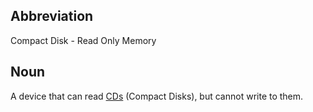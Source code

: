 ==Abbreviation==

Compact Disk - Read Only Memory

==Noun==

A device that can read [[CD]]s (Compact Disks), but cannot write to them.
